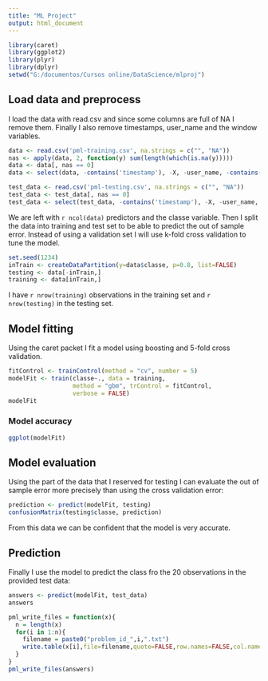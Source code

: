 ```yaml
---
title: "ML Project"
output: html_document
---
```



```r
library(caret)
library(ggplot2)
library(plyr)
library(dplyr)
setwd("G:/documentos/Cursos online/DataScience/mlproj")
```

## Load data and preprocess
I load the data with read.csv and since some columns are full of NA I remove them. Finally I also remove timestamps, user_name and the window variables. 

```r
data <- read.csv('pml-training.csv', na.strings = c("", "NA"))
nas <- apply(data, 2, function(y) sum(length(which(is.na(y)))))
data <- data[, nas == 0]
data <- select(data, -contains('timestamp'), -X, -user_name, -contains('window'))

test_data <- read.csv('pml-testing.csv', na.strings = c("", "NA"))
test_data <- test_data[, nas == 0]
test_data <- select(test_data, -contains('timestamp'), -X, -user_name, -contains('window'))

```

We are left with `r ncol(data)` predictors and the classe variable.
Then I split the data into training and test set to be able to predict the out of sample error. Instead of using a validation set I will use k-fold cross validation to tune the model.

```r
set.seed(1234)
inTrain <- createDataPartition(y=data$classe, p=0.8, list=FALSE)
testing <- data[-inTrain,]
training <- data[inTrain,]
```

I have `r nrow(training)` observations in the training set and `r nrow(testing)` in the testing set.

## Model fitting
Using the caret packet I fit a model using boosting and 5-fold cross validation.
```r

fitControl <- trainControl(method = "cv", number = 5)
modelFit <- train(classe~., data = training,
                  method = "gbm", trControl = fitControl,
                  verbose = FALSE)
modelFit
```

### Model accuracy
```r
ggplot(modelFit)
```


## Model evaluation
Using the part of the data that I reserved for testing I can evaluate the out of sample error more precisely than using the cross validation error:

```r
prediction <- predict(modelFit, testing)
confusionMatrix(testing$classe, prediction)
```

From this data we can be confident that the model is very accurate.

## Prediction
Finally I use the model to predict the class fro the 20 observations in the provided test data:

```r
answers <- predict(modelFit, test_data)
answers

pml_write_files = function(x){
  n = length(x)
  for(i in 1:n){
    filename = paste0("problem_id_",i,".txt")
    write.table(x[i],file=filename,quote=FALSE,row.names=FALSE,col.names=FALSE)
  }
}
pml_write_files(answers)
```

